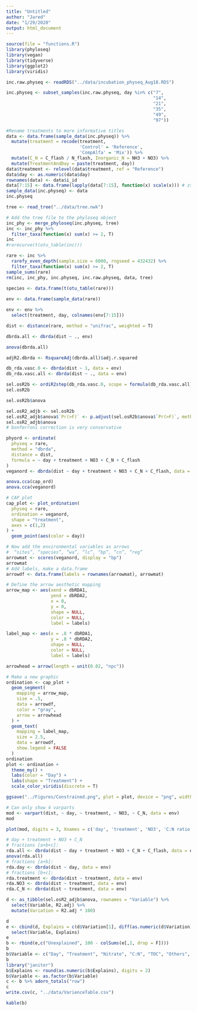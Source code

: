```yaml
---
title: "Untitled"
author: "Jared"
date: "1/29/2020"
output: html_document
---
```

```r
source(file = "functions.R")
library(phyloseq)
library(vegan) 
library(tidyverse)
library(ggplot2)
library(viridis)
```

```r
inc.raw.physeq <- readRDS("../data/incubation_physeq_Aug18.RDS")

inc.physeq <- subset_samples(inc.raw.physeq, day %in% c("7",
                                                        "14",
                                                        "21",
                                                        "35",
                                                        "49",
                                                        "97"))

#Rename treatments to more informative titles
data <- data.frame(sample_data(inc.physeq)) %>%
  mutate(treatment = recode(treatment,
                            'Control' = 'Reference',
                            'CompAlfa' = 'Mix')) %>%
  mutate(C_N = C_flash / N_flash, Inorganic_N = NH3 + NO3) %>%
  mutate(TreatmentAndDay = paste(treatment, day))
data$treatment <- relevel(data$treatment, ref = "Reference") 
data$day <- as.numeric(data$day)
rownames(data) <- data$i_id
data[7:15] <- data.frame(lapply(data[7:15], function(x) scale(x))) # zscore for dbRDA
sample_data(inc.physeq) <- data
inc.physeq
```
```r
tree <- read_tree("../data/tree.nwk")

# Add the tree file to the phyloseq object
inc_phy <- merge_phyloseq(inc.physeq, tree)
inc <- inc_phy %>%
  filter_taxa(function(x) sum(x) >= 2, T)
inc
#rarecurve(t(otu_table(inc)))
```

```r
rare <- inc %>%
  rarefy_even_depth(sample.size = 6000, rngseed = 432432) %>%
  filter_taxa(function(x) sum(x) >= 2, T)
sample_sums(rare)
rm(inc, inc_phy, inc.physeq, inc.raw.physeq, data, tree)
```
```r
species <- data.frame(t(otu_table(rare)))
                      
env <- data.frame(sample_data(rare))

env <- env %>%
  select(treatment, day, colnames(env[7:15]))
```
```r
dist <- distance(rare, method = "unifrac", weighted = T)
```
```r
dbrda.all <- dbrda(dist ~ ., env)

anova(dbrda.all)

adjR2.dbrda <- RsquareAdj(dbrda.all)$adj.r.squared 

db_rda.vasc.0 <- dbrda(dist ~ 1, data = env) 
db_rda.vasc.all <- dbrda(dist ~ ., data = env)

sel.osR2b <- ordiR2step(db_rda.vasc.0, scope = formula(db_rda.vasc.all), R2scope = adjR2.dbrda, direction = 'both', permutations = 999)
sel.osR2b

sel.osR2b$anova

sel.osR2_adjb <- sel.osR2b
sel.osR2_adjb$anova$`Pr(>F)` <- p.adjust(sel.osR2b$anova$`Pr(>F)`, method = 'bonferroni', n = ncol(env))
sel.osR2_adjb$anova
# bonferroni correction is very conservative
```
```r
phyord <- ordinate(
  physeq = rare, 
  method = "dbrda",
  distance = dist,
  formula = ~ day + treatment + NO3 + C_N + C_flash
)
veganord <- dbrda(dist ~ day + treatment + NO3 + C_N + C_flash, data = env, add = T)

anova.cca(cap_ord)
anova.cca(veganord)
```
```r
# CAP plot
cap_plot <- plot_ordination(
  physeq = rare,
  ordination = veganord,
  shape = "treatment",
  axes = c(1,2)
) +
  geom_point(aes(color = day))

# Now add the environmental variables as arrows
#  “sites”, “species”, “wa”, “lc”, “bp”, “cn”, “reg”
arrowmat <- scores(veganord, display = "bp")
arrowmat
# Add labels, make a data.frame
arrowdf <- data.frame(labels = rownames(arrowmat), arrowmat)

# Define the arrow aesthetic mapping
arrow_map <- aes(xend = dbRDA1,
                 yend = dbRDA2,
                 x = 0,
                 y = 0,
                 shape = NULL,
                 color = NULL,
                 label = labels)

label_map <- aes(x = .8 * dbRDA1,
                 y = .8 * dbRDA2,
                 shape = NULL,
                 color = NULL,
                 label = labels)

arrowhead = arrow(length = unit(0.02, "npc"))

# Make a new graphic
ordination <- cap_plot +
  geom_segment(
    mapping = arrow_map,
    size = .5,
    data = arrowdf, 
    color = "gray", 
    arrow = arrowhead
  ) + 
  geom_text(
    mapping = label_map, 
    size = 2.5,  
    data = arrowdf, 
    show.legend = FALSE
  ) 
ordination
plot <- ordination +
  theme_my() +
  labs(color = "Day") +
  labs(shape = "Treatment") +
  scale_color_viridis(discrete = T) 

ggsave("../Figures/Constrained.png", plot = plot, device = "png", width = 180, height = 90, units = "mm", dpi = 500)
```
```r
# Can only show 4 varparts
mod <- varpart(dist, ~ day, ~ treatment, ~ NO3, ~ C_N, data = env)
mod

plot(mod, digits = 3, Xnames = c('day', 'treatment', 'NO3', 'C:N ratio'), bg = c('red', 'blue', 'green', 'orange'))
```
```r
# day + treatment + NO3 + C_N 
# fractions [a+b+c]:
rda.all <- dbrda(dist ~ day + treatment + NO3 + C_N + C_flash, data = env)
anova(rda.all)
# fractions [a+b]:
rda.day <- dbrda(dist ~ day, data = env)
# fractions [b+c]:
rda.treatment <- dbrda(dist ~ treatment, data = env)
rda.NO3 <- dbrda(dist ~ treatment, data = env)
rda.C_N <- dbrda(dist ~ treatment, data = env)
```
```r
d <- as_tibble(sel.osR2_adjb$anova, rownames = "Variable") %>%
  select(Variable, R2.adj) %>%
  mutate(Variation = R2.adj * 100) 

d
e <- cbind(d, Explains = c(d$Variation[1], diff(as.numeric(d$Variation), lag = 1, differences = 1))) %>%
  select(Variable, Explains)
e
b <- rbind(e,c("Unexplained", 100 - colSums(e[,2, drop = F])))
b
b$Variable <- c("Day", "Treatment", "Nitrate", "C:N", "TOC", "Others", "Unexplained")
b
library("janitor")
b$Explains <- round(as.numeric(b$Explains), digits = 2)
b$Variable <- as.factor(b$Variable)
c <- b %>% adorn_totals("row")
c
write.csv(c, "../data/VarienceTable.csv") 
```

```r
kable(b)
```

